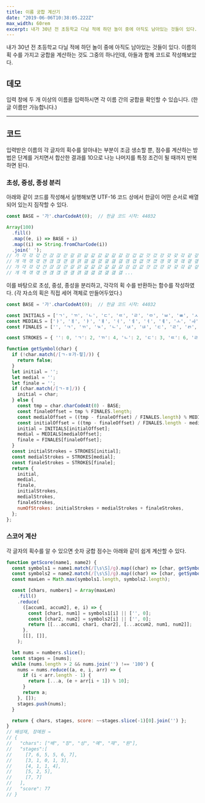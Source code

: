 ```yaml
---
title: 이름 궁합 계산기
date: "2019-06-06T10:38:05.222Z"
max_width: 60rem
excerpt: 내가 30년 전 초등학교 다닐 적에 하던 놀이 중에 아직도 남아있는 것들이 있다. 이름의 획 수를 가지고 궁합을 계산하는 것도 그중의 하나인데, 아들과 함께 코드로 작성해보았다.
---
```



내가 30년 전 초등학교 다닐 적에 하던 놀이 중에 아직도 남아있는 것들이 있다. 이름의 획 수를 가지고 궁합을 계산하는 것도 그중의 하나인데, 아들과 함께 코드로 작성해보았다.

## 데모

입력 창에 두 개 이상의 이름을 입력하시면 각 이름 간의 궁합을 확인할 수 있습니다. (한글 이름만 가능합니다.)

<Calculator/>

---

## 코드

입력받은 이름의 각 글자의 획수를 알아내는 부분이 조금 생소할 뿐, 점수를 계산하는 방법은 단계를 거치면서 합산한 결과를 10으로 나눈 나머지를 특정 조건이 될 때까지 반복하면 된다.

### 초성, 중성, 종성 분리

아래와 같이 코드를 작성해서 실행해보면 UTF-16 코드 상에서 한글이 어떤 순서로 배열되어 있는지 짐작할 수 있다.

```js
const BASE = '가'.charCodeAt(0);  // 한글 코드 시작: 44032

Array(100)
  .fill()
  .map((e, i) => BASE + i)
  .map((i) => String.fromCharCode(i))
  .join(' ');
// 가 각 갂 갃 간 갅 갆 갇 갈 갉 갊 갋 갌 갍 갎 갏 감 갑 값 갓 갔 강 갖 갗 갘 같 갚 갛
// 개 객 갞 갟 갠 갡 갢 갣 갤 갥 갦 갧 갨 갩 갪 갫 갬 갭 갮 갯 갰 갱 갲 갳 갴 갵 갶 갷
// 갸 갹 갺 갻 갼 갽 갾 갿 걀 걁 걂 걃 걄 걅 걆 걇 걈 걉 걊 걋 걌 걍 걎 걏 걐 걑 걒 걓
// 걔 걕 걖 걗 걘 걙 걚 걛 걜 걝 걞 걟 걠 걡 걢 걣 ...
```

이를 바탕으로 초성, 중성, 종성을 분리하고, 각각의 획 수를 반환하는 함수를 작성하였다. (각 자소의 획은 직접 세어 객체로 만들어두었다.)

```js
const BASE = '가'.charCodeAt(0);  // 한글 코드 시작: 44032

const INITIALS = ['ㄱ', 'ㄲ', 'ㄴ', 'ㄷ', 'ㄸ', 'ㄹ', 'ㅁ', 'ㅂ', 'ㅃ', 'ㅅ', 'ㅆ', 'ㅇ', 'ㅈ', 'ㅉ', 'ㅊ', 'ㅋ', 'ㅌ', 'ㅍ', 'ㅎ'];
const MEDIALS = ['ㅏ', 'ㅐ', 'ㅑ', 'ㅒ', 'ㅓ', 'ㅔ', 'ㅕ', 'ㅖ', 'ㅗ', 'ㅘ', 'ㅙ', 'ㅚ', 'ㅛ', 'ㅜ', 'ㅝ', 'ㅞ', 'ㅟ', 'ㅠ', 'ㅡ', 'ㅢ', 'ㅣ'];
const FINALES = ['', 'ㄱ', 'ㄲ', 'ㄳ', 'ㄴ', 'ㄵ', 'ㄶ', 'ㄷ', 'ㄹ', 'ㄺ', 'ㄻ', 'ㄼ', 'ㄽ', 'ㄾ', 'ㄿ', 'ㅀ', 'ㅁ', 'ㅂ', 'ㅄ', 'ㅅ', 'ㅆ', 'ㅇ', 'ㅈ', 'ㅊ', 'ㅋ', 'ㅌ', 'ㅍ', 'ㅎ'];

const STROKES = { '': 0, 'ㄱ': 2, 'ㄲ': 4, 'ㄴ': 2, 'ㄷ': 3, 'ㄸ': 6, 'ㄹ': 5, 'ㅁ': 4, 'ㅂ': 4, 'ㅃ': 8, 'ㅅ': 2, 'ㅆ': 4, 'ㅇ': 1, 'ㅈ': 3, 'ㅉ': 6, 'ㅊ': 4, 'ㅋ': 3, 'ㅌ': 4, 'ㅍ': 4, 'ㅎ': 3, 'ㄳ': 4, 'ㄵ': 5, 'ㄶ': 5, 'ㄺ': 7, 'ㄻ': 9, 'ㄼ': 9, 'ㄽ': 7, 'ㄾ': 9, 'ㄿ': 9, 'ㅀ': 8, 'ㅄ': 6, 'ㅏ': 2, 'ㅐ': 3, 'ㅑ': 3, 'ㅒ': 4, 'ㅓ': 2, 'ㅔ': 3, 'ㅕ': 3, 'ㅖ': 4, 'ㅗ': 2, 'ㅘ': 4, 'ㅙ': 5, 'ㅚ': 3, 'ㅛ': 3, 'ㅜ': 2, 'ㅝ': 4, 'ㅞ': 5, 'ㅟ': 3, 'ㅠ': 3, 'ㅡ': 1, 'ㅢ': 2, 'ㅣ': 1 };

function getSymbol(char) {
  if (!char.match(/[ㄱ-ㅎ가-힣]/)) {
    return false;
  }
  let initial = '';
  let medial = '';
  let finale = '';
  if (char.match(/[ㄱ-ㅎ]/)) {
    initial = char;
  } else {
    const tmp = char.charCodeAt(0) - BASE;
    const finaleOffset = tmp % FINALES.length;
    const medialOffset = ((tmp - finaleOffset) / FINALES.length) % MEDIALS.length;
    const initialOffset = ((tmp - finaleOffset) / FINALES.length - medialOffset) / MEDIALS.length;
    initial = INITIALS[initialOffset];
    medial = MEDIALS[medialOffset];
    finale = FINALES[finaleOffset];
  }
  const initialStrokes = STROKES[initial];
  const medialStrokes = STROKES[medial];
  const finaleStrokes = STROKES[finale];
  return {
    initial,
    medial,
    finale,
    initialStrokes,
    medialStrokes,
    finaleStrokes,
    numOfStrokes: initialStrokes + medialStrokes + finaleStrokes,
  };
};
```

### 스코어 계산

각 글자의 획수를 알 수 있으면 숫자 궁합 점수는 아래와 같이 쉽게 계산할 수 있다.

```js
function getScore(name1, name2) {
  const symbols1 = name1.match(/[\s\S]/g).map((char) => [char, getSymbol(char).numOfStrokes]);
  const symbols2 = name2.match(/[\s\S]/g).map((char) => [char, getSymbol(char).numOfStrokes]);
  const maxLen = Math.max(symbols1.length, symbols2.length);

  const [chars, numbers] = Array(maxLen)
    .fill()
    .reduce(
      ([accum1, accum2], e, i) => {
        const [char1, num1] = symbols1[i] || ['', 0];
        const [char2, num2] = symbols2[i] || ['', 0];
        return [[...accum1, char1, char2], [...accum2, num1, num2]];
      },
      [[], []],
    );

  let nums = numbers.slice();
  const stages = [nums];
  while (nums.length > 2 && nums.join('') !== '100') {
    nums = nums.reduce((a, e, i, arr) => {
      if (i < arr.length - 1) {
        return [...a, (e + arr[i + 1]) % 10];
      }
      return a;
    }, []);
    stages.push(nums);
  }

  return { chars, stages, score: ~~stages.slice(-1)[0].join('') };
}
// 배성재, 장예원 →
// {
//   "chars": ["배", "장", "성", "예", "재", "원"],
//   "stages":[
//     [7, 6, 5, 5, 6, 7],
//     [3, 1, 0, 1, 3],
//     [4, 1, 1, 4],
//     [5, 2, 5],
//     [7, 7]
//   ],
//   "score": 77
// }
```


